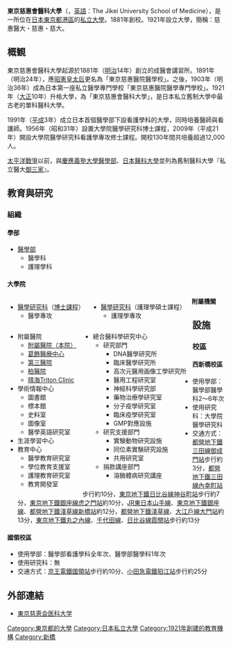 {{Unreferenced|time=2015-09-22T02:50:54+00:00}}
{{Infobox university
|name        = 東京慈惠會醫科大學
|native_name = {{font-ja|東京慈恵会医科大学}}<br>The Jikei University School of Medicine
|image       = jikeiidai.jpg
|caption     = 西新橋校區
|established = 1881年（創立）<br>1921年（設立大學）
|type        = 私立大學
|location    = {{JPN}}[[東京都|東京都]][[港區_(東京都)|港區]][[西新橋|西新橋]]3-25-8
|coor        = {{Coord|35|39|46.2|N|139|45|2.6|E|region:JP_type:landmark|display=inline,title}}
|campus      = 西新橋（東京都港區）<br />國領（東京都[[調布市|調布市]]）
|affiliations= {{link-ja|學校法人慈惠大學|学校法人慈恵大学}}
|nickname    = '''慈惠醫大'''、'''慈惠'''、'''慈大'''
|website     = {{URL|http://www.jikei.ac.jp/univ/}}
}}
'''東京慈惠會醫科大學'''（{{jpn|j=東京慈恵会医科大学|hg=とうきょうじけいかいいかだいがく}}，[[英語|英語]]：The Jikei University School of Medicine），是一所位在[[日本|日本]][[東京都|東京都]][[港區_(東京都)|港區]]的[[私立大學|私立大學]]。1881年創校。1921年設立大學，簡稱：慈惠醫大・慈惠・慈大。

== 概観 ==
東京慈惠會醫科大學起源於1881年（[[明治|明治]]14年）創立的成醫會講習所。1891年（明治24年），應[[昭憲皇太后|昭憲皇太后]]更名為「東京慈惠醫院醫學校」。之後，1903年（明治36年）成為日本第一座私立醫學專門學校「東京慈惠醫院醫學專門學校」。1921年（[[大正|大正]]10年）升格大學，為「東京慈惠會醫科大學」，是日本私立舊制大學中最古老的單科醫科大學。

1991年（[[平成|平成]]3年）成立日本首個醫學部下設看護學科的大學，同時培養醫師與看護師。1956年（昭和31年）設置大學院醫學研究科博士課程，2009年（平成21年）開設大學院醫學研究科看護學專攻修士課程。開校130年間共培養超過12,000人。

[[太平洋戰爭|太平洋戰爭]]以前，與[[慶應義塾大學|慶應義塾大學醫學部]]、[[日本醫科大學|日本醫科大學]]並列為舊制醫科大學『私立醫大[[御三家|御三家]]』。

== 教育與研究 ==
=== 組織 ===
==== 學部 ====
*[[醫學部|醫學部]]
**醫學科
**護理學科

==== 大學院 ====
<div style="float: left; vertical-align: top; white-space: nowrap; margin-right: 1em;">
*[[醫學研究科|醫學研究科]]（[[博士課程|博士課程]]）
**醫學專攻
</div><div style="float: left; vertical-align: top; white-space: nowrap; margin-right: 1em;">
*[[醫學研究科|醫學研究科]]（護理學碩士課程）
**護理學專攻
</div>{{clear}}

==== 附屬機關 ====
<div style="float: left; vertical-align: top; white-space: nowrap; margin-right: 1em;">
*附屬醫院
**[[東京慈惠會醫科大學附屬醫院|附屬醫院（本院）]]
**[[東京慈惠會醫科大學葛飾醫療中心|葛飾醫療中心]]
**[[東京慈惠會醫科大學附屬第三醫院|第三醫院]]
**[[東京慈惠會醫科大學附屬柏醫院|柏醫院]]
**[[東京慈惠會醫科大學附屬晴海Triton_Clinic|晴海Triton Clinic]]
*學術情報中心
**圖書館
**標本館
**史料室
**圖像室
**醫學英語研究室
*生涯學習中心
*教育中心
**醫學教育研究室
**學位教育支援室
**護理教育研究室
**教育開發室
</div><div style="float: left; vertical-align: top; white-space: nowrap; margin-right: 1em;">
*總合醫科學研究中心
**研究部門
***DNA醫學研究所
***臨床醫學研究所
***高次元醫用画像工學研究所
***醫用工程研究室
***神經科學研究部
***藥物治療學研究室
***分子疫學研究室
***臨床疫學研究室
***GMP對應設施
**研究支援部門
***實験動物研究設施
***同位素實験研究設施
***共用研究室
**捐款講座部門
***溶酶體病研究講座
</div>{{clear}}

== 設施 ==
=== 校區 ===
==== 西新橋校區 ====
*使用學部：醫學部醫學科2～6年次
*使用研究科：大學院醫學研究科
*交通方式：[[都營地下鐵|都營地下鐵]][[都營地下鐵三田線|三田線]][[御成門站|御成門站]]步行約3分，[[都營地下鐵|都營地下鐵]][[都營地下鐵三田線|三田線]][[內幸町站|內幸町站]]步行約10分，[[東京地下鐵|東京地下鐵]][[東京地下鐵日比谷線|日比谷線]][[神谷町站|神谷町站]]步行約7分，[[東京地下鐵|東京地下鐵]][[東京地下鐵銀座線|銀座線]][[虎之門站|虎之門站]]約10分，[[東日本旅客鐵道|JR東日本]][[山手線|山手線]]、[[東京地下鐵|東京地下鐵]][[東京地下鐵銀座線|銀座線]]、[[都營地下鐵|都營地下鐵]][[都營地下鐵淺草線|淺草線]][[新橋站_(日本)|新橋站]]約12分，[[都營地下鐵|都營地下鐵]][[都營地下鐵淺草線|淺草線]]、[[都營地下鐵大江戶線|大江戶線]][[大門站_(東京都)|大門站]]約13分，[[東京地下鐵|東京地下鐵]][[東京地下鐵丸之內線|丸之內線]]、[[東京地下鐵千代田線|千代田線]]、[[東京地下鐵日比谷線|日比谷線]][[霞關站_(東京都)|霞關站]]步行約13分

==== 國領校區 ====
*使用學部：醫學部看護學科全年次、醫學部醫學科1年次
*使用研究科：無
*交通方式：[[京王電鐵|京王電鐵]][[國領站|國領站]]步行約10分、[[小田急電鐵|小田急電鐵]][[狛江站|狛江站]]步行約25分

== 外部連結 ==
*[http://www.jikei.ac.jp/univ/ 東京慈恵会医科大学] {{Wayback|url=http://www.jikei.ac.jp/univ/ |date=20210227173443 }}{{ja}}

{{authority control}}
{{DEFAULTSORT:Tokyo Jikeikai Ika Daigaku}}
[[Category:東京都的大學|Category:東京都的大學]]
[[Category:日本私立大學|Category:日本私立大學]]
[[Category:1921年創建的教育機構|Category:1921年創建的教育機構]]
[[Category:新橋|Category:新橋]]
